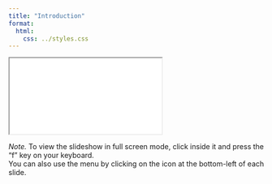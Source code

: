 ```yaml
---
title: "Introduction"
format:
  html:
    css: ../styles.css
---
```


<iframe class="slide-deck" src="./rabo_00_intro.html" title="Intro Slides">
</iframe>

*Note.* To view the slideshow in full screen mode, click inside it and press the "f" key on your keyboard.<br />
You can also use the menu by clicking on the icon at the bottom-left of each slide.
